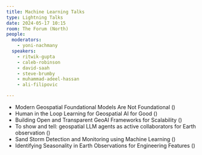 ```yaml
---
title: Machine Learning Talks
type: Lightning Talks
date: 2024-05-17 10:15
room: The Forum (North)
people:
  moderators:
    - yoni-nachmany
  speakers:
    - ritwik-gupta
    - caleb-robinson
    - david-saah
    - steve-brumby
    - muhammad-adeel-hassan
    - ali-filipovic

---
```



- Modern Geospatial Foundational Models Are Not Foundational (<Speaker name='ritwik-gupta' />)
- Human in the Loop Learning for Geospatial AI for Good (<Speaker name='caleb-robinson' />)
- Building Open and Transparent GeoAI Frameworks for Scalability (<Speaker name='david-saah' />)
- To show and tell: geospatial LLM agents as active collaborators for Earth observation (<Speaker name='steve-brumby' />)
- Sand Storm Detection and Monitoring using Machine Learning (<Speaker name='muhammad-adeel-hassan' />)
- Identifying Seasonality in Earth Observations for Engineering Features (<Speaker name='ali-filipovic' />)
